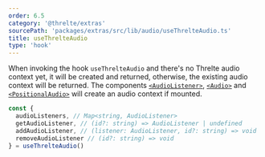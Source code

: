 ```yaml
---
order: 6.5
category: '@threlte/extras'
sourcePath: 'packages/extras/src/lib/audio/useThrelteAudio.ts'
title: useThrelteAudio
type: 'hook'
---
```


When invoking the hook `useThrelteAudio` and there's no Threlte audio context yet, it will be
created and returned, otherwise, the existing audio context will be returned. The components
[`<AudioListener>`](/docs/reference/extras/audio-listener), [`<Audio>`](/docs/reference/extras/audio)
and [`<PositionalAudio>`](/docs/reference/extras/positional-audio) will create an audio context
if mounted.

```ts
const {
  audioListeners, // Map<string, AudioListener>
  getAudioListener, // (id?: string) => AudioListener | undefined
  addAudioListener, // (listener: AudioListener, id?: string) => void
  removeAudioListener // (id?: string) => void
} = useThrelteAudio()
```
